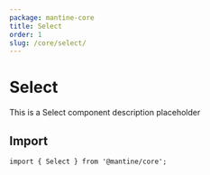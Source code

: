 ```yaml
---
package: mantine-core
title: Select
order: 1
slug: /core/select/
---
```


# Select

This is a Select component description placeholder

<PageHeader
  source="mantine-core/src/Select/Select.tsx"
  docs="core/Select.mdx"
  package="@mantine/core"
/>

## Import

```tsx
import { Select } from '@mantine/core';
```

<PropsTable component="Select" />
